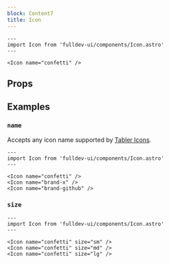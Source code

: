 ```yaml
---
block: Content7
title: Icon
---
```


```astro live
---
import Icon from 'fulldev-ui/components/Icon.astro'
---

<Icon name="confetti" />
```


## Props

<Props />

## Examples

### `name`

Accepts any icon name supported by [Tabler Icons](https://tabler.io/icons).

```astro live
---
import Icon from 'fulldev-ui/components/Icon.astro'
---

<Icon name="confetti" />
<Icon name="brand-x" />
<Icon name="brand-github" />
```

### `size`

```astro live
---
import Icon from 'fulldev-ui/components/Icon.astro'
---

<Icon name="confetti" size="sm" />
<Icon name="confetti" size="md" />
<Icon name="confetti" size="lg" />
```
